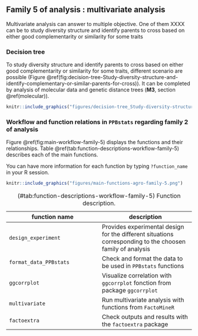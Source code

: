 ## Family 5 of analysis : multivariate analysis {#family-5}

Multivariate analysis can answer to multiple objective.
One of them XXXX can be to study diversity structure and identify parents to cross based on either good complementarity or similarity for some traits 

### Decision tree


To study diversity structure and identify parents to cross based on either good complementarity or similarity for some traits, different scenario are possible (Figure \@ref(fig:decision-tree-Study-diversity-structure-and-identify-complementary-or-similar-parents-for-cross)).
It can be completed by analysis of molecular data and genetic distance trees (**M3**, section \@ref(molecular)).


```r
knitr::include_graphics("figures/decision-tree_Study-diversity-structure-and-identify-complementary-or-similar-parents-for-cross.png")
```


### Workflow and function relations in `PPBstats` regarding family 2 of analysis

Figure \@ref(fig:main-workflow-family-5) displays the functions and their relationships.
Table \@ref(tab:function-descriptions-workflow-family-5) describes each of the main functions.

You can have more information for each function by typing `?function_name` in your R session.

```r
knitr::include_graphics("figures/main-functions-agro-family-5.png")
```

| function name | description |
| --- | --- |
| `design_experiment` | Provides experimental design for the different situations corresponding to the choosen family of analysis |
| `format_data_PPBstats` | Check and format the data to be used in `PPBstats` functions |
| `ggcorrplot` | Visualize correlation with `ggcorrplot` fonction from package `ggcorrplot` |
| `multivariate` | Run multivariate analysis with functions from `FactoMineR` |
| `factoextra` |  Check outputs and results with the `factoextra` package |
Table: (\#tab:function-descriptions-workflow-family-5) Function description.


